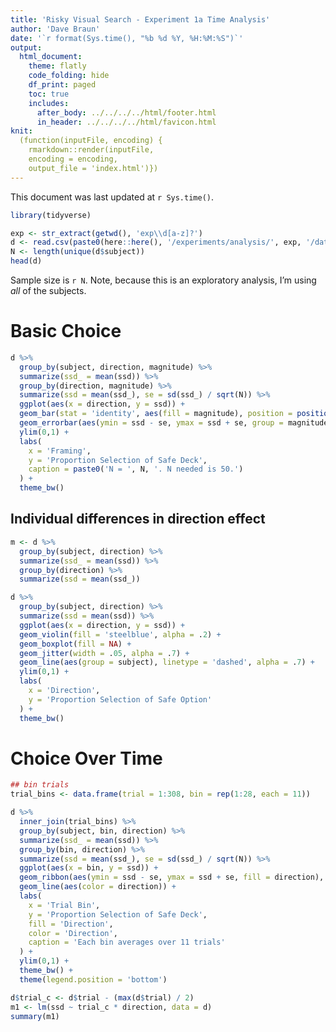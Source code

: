 ```yaml
---
title: 'Risky Visual Search - Experiment 1a Time Analysis'
author: 'Dave Braun'
date: '`r format(Sys.time(), "%b %d %Y, %H:%M:%S")`'
output:
  html_document:
    theme: flatly
    code_folding: hide
    df_print: paged
    toc: true
    includes:
      after_body: ../../../../html/footer.html
      in_header: ../../../../html/favicon.html
knit:
  (function(inputFile, encoding) {
    rmarkdown::render(inputFile,
    encoding = encoding,
    output_file = 'index.html')})
---
```



This document was last updated at `r Sys.time()`.

```r
library(tidyverse)
```


```r
exp <- str_extract(getwd(), 'exp\\d[a-z]?')
d <- read.csv(paste0(here::here(), '/experiments/analysis/', exp, '/data/', exp, '_main_full.csv'))
N <- length(unique(d$subject))
head(d)
```

Sample size is `r N`. Note, because this is an exploratory analysis, I'm using *all* of the subjects.

# Basic Choice


```r
d %>% 
  group_by(subject, direction, magnitude) %>% 
  summarize(ssd_ = mean(ssd)) %>% 
  group_by(direction, magnitude) %>% 
  summarize(ssd = mean(ssd_), se = sd(ssd_) / sqrt(N)) %>% 
  ggplot(aes(x = direction, y = ssd)) + 
  geom_bar(stat = 'identity', aes(fill = magnitude), position = position_dodge(width= .9)) + 
  geom_errorbar(aes(ymin = ssd - se, ymax = ssd + se, group = magnitude), width = .5, position = position_dodge(width= .9)) + 
  ylim(0,1) + 
  labs(
    x = 'Framing',
    y = 'Proportion Selection of Safe Deck',
    caption = paste0('N = ', N, '. N needed is 50.')
  ) + 
  theme_bw() 
```

## Individual differences in direction effect

```r
m <- d %>% 
  group_by(subject, direction) %>% 
  summarize(ssd_ = mean(ssd)) %>% 
  group_by(direction) %>% 
  summarize(ssd = mean(ssd_))

d %>% 
  group_by(subject, direction) %>% 
  summarize(ssd = mean(ssd)) %>% 
  ggplot(aes(x = direction, y = ssd)) + 
  geom_violin(fill = 'steelblue', alpha = .2) + 
  geom_boxplot(fill = NA) + 
  geom_jitter(width = .05, alpha = .7) + 
  geom_line(aes(group = subject), linetype = 'dashed', alpha = .7) +
  ylim(0,1) +
  labs(
    x = 'Direction',
    y = 'Proportion Selection of Safe Option'
  ) + 
  theme_bw()

```


# Choice Over Time

```r
## bin trials
trial_bins <- data.frame(trial = 1:308, bin = rep(1:28, each = 11))

d %>% 
  inner_join(trial_bins) %>% 
  group_by(subject, bin, direction) %>% 
  summarize(ssd_ = mean(ssd)) %>% 
  group_by(bin, direction) %>% 
  summarize(ssd = mean(ssd_), se = sd(ssd_) / sqrt(N)) %>% 
  ggplot(aes(x = bin, y = ssd)) + 
  geom_ribbon(aes(ymin = ssd - se, ymax = ssd + se, fill = direction), alpha = .3) + 
  geom_line(aes(color = direction)) +
  labs(
    x = 'Trial Bin',
    y = 'Proportion Selection of Safe Deck',
    fill = 'Direction',
    color = 'Direction',
    caption = 'Each bin averages over 11 trials'
  ) + 
  ylim(0,1) + 
  theme_bw() + 
  theme(legend.position = 'bottom')
```



```r
d$trial_c <- d$trial - (max(d$trial) / 2)
m1 <- lm(ssd ~ trial_c * direction, data = d)
summary(m1)
```















